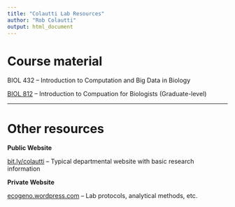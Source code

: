```yaml
---
title: "Colautti Lab Resources"
author: "Rob Colautti"
output: html_document
---
```


# Course material

BIOL 432 -- Introduction to Computation and Big Data in Biology

[BIOL 812](biol812.html) -- Introduction to Compuation for Biologists (Graduate-level)

***

# Other resources

__Public Website__

[bit.ly/colautti](http://bit.ly/colautti) -- Typical departmental website with basic research information

__Private Website__

[ecogeno.wordpress.com](https://ecogeno.wordpress.com) -- Lab protocols, analytical methods, etc.



